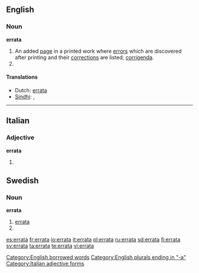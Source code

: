 ==English==

===Noun===
'''errata'''

# An added [[page]] in a printed work where [[error]]s which are discovered after printing and their [[correction]]s are listed; [[corrigenda]].
#{{plural of|erratum}}

====Translations====
* Dutch: [[errata#Dutch|errata]]
* [[Sindhi]]: {{SDchar|[[چُڪَنامو]]}} {{m}}, {{SDchar|[[ڀُلَنامو]]}} {{m}}

[[Category:English borrowed words]]
[[Category:English plurals ending in "-a"]]

----

==Italian==

===Adjective===
'''errata''' {{s}}

# {{feminine of|errato#Adjective|errato}}

[[Category:Italian adjective forms]]

==Swedish==
===Noun===
{{sv-noun-reg-or|1=errat}}
'''errata''' {{c}}
#[[#English|errata]]
#{{plural of|erratum|lang=sv}}

[[es:errata]]
[[fr:errata]]
[[io:errata]]
[[it:errata]]
[[pl:errata]]
[[ru:errata]]
[[sd:errata]]
[[fi:errata]]
[[sv:errata]]
[[ta:errata]]
[[te:errata]]
[[vi:errata]]